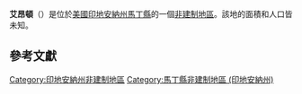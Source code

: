 {{noteTA
|G1=USState
|G2=地名
|G3=Unit
}}
{{Infobox settlement
|official_name            = 艾昂頓
|native_name = Ironton
|settlement_type          = [[非建制地區|非建制地區]]
|image_skyline            = 
|imagesize                = 
|pushpin_map              = USA Indiana
|pushpin_label            = 艾昂頓
|pushpin_label_position   = top
|pushpin_map_caption      = 艾昂頓在印地安納州的位置
|subdivision_type         = [[世界政區索引|國家]]
|subdivision_type1        = [[美国州份|州份]]
|subdivision_type2        = [[印地安納州行政区划|縣]]
|subdivision_name         = [[美国|美国]]
|subdivision_name1        = [[印地安納州|印地安納州]]
|subdivision_name2        = [[馬丁縣_(印地安納州)|馬丁縣]]
|elevation_ft             = 482
|elevation_m              = 147
|area_total_km2           = 
|area_total_sq_mi         = 
|area_land_km2            = 
|area_land_sq_mi          = 
|area_water_km2           = 
|area_water_sq_mi         = 
|population_as_of         = 2010
|population_footnotes     = 
|population_total         = 
|population_metro         = 
|population_density_km2   = auto
|population_density_sq_mi = auto
|timezone                 = [[北美东部时区|北美东部时区]]
|utc_offset               = -5
|coordinates              = {{coord|38|39|44|N|86|46|31|W|display=inline,title}}
| coor_pinpoint           = 
| coordinates_footnotes   = 
|timezone_DST             = EDT
|utc_offset_DST           = -4
|postal_code_type         = [[美國郵區編號|郵區編號]]
|postal_code              = 47581
|area_code                = {{link-en|电话区号812|Area code 812|812}}
|blank_name = [[地名信息系统|GNIS ID]]
|blank_info = 451089<ref name="GNIS">{{cite gnis|451089|Ironton}}</ref>
}}
'''艾昂頓'''（{{lang-en|Ironton}}）是位於[[美國|美國]][[印地安納州|印地安納州]][[馬丁縣_(印地安納州)|馬丁縣]]的一個[[非建制地區|非建制地區]]。該地的面積和人口皆未知。

== 參考文獻 ==
{{reflist}}

{{馬丁縣 (印地安納州)}}

{{DEFAULTSORT:Ironton}}
[[Category:印地安納州非建制地區|Category:印地安納州非建制地區]]
[[Category:馬丁縣非建制地區_(印地安納州)|Category:馬丁縣非建制地區 (印地安納州)]]

{{Indiana-geo-stub}}